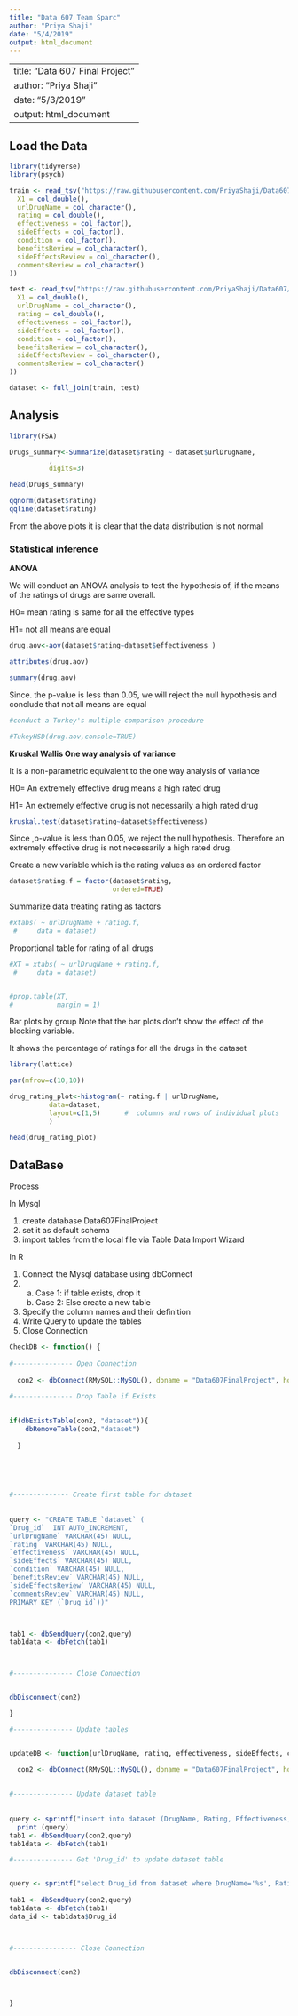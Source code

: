 ```yaml
---
title: "Data 607 Team Sparc"
author: "Priya Shaji"
date: "5/4/2019"
output: html_document
---
```



---
title: "Data 607 Final Project"
author: "Priya Shaji"
date: "5/3/2019"
output: html_document
---

## Load the Data

```r
library(tidyverse)
library(psych)
```



```r

train <- read_tsv("https://raw.githubusercontent.com/PriyaShaji/Data607/master/Final%20Project/drugLibTrain_raw.tsv", col_names = TRUE, cols(
  X1 = col_double(),
  urlDrugName = col_character(),
  rating = col_double(),
  effectiveness = col_factor(),
  sideEffects = col_factor(),
  condition = col_factor(),
  benefitsReview = col_character(),
  sideEffectsReview = col_character(),
  commentsReview = col_character()
))

test <- read_tsv("https://raw.githubusercontent.com/PriyaShaji/Data607/master/Final%20Project/drugLibTest_raw.tsv", col_names = TRUE, cols(
  X1 = col_double(),
  urlDrugName = col_character(),
  rating = col_double(),
  effectiveness = col_factor(),
  sideEffects = col_factor(),
  condition = col_factor(),
  benefitsReview = col_character(),
  sideEffectsReview = col_character(),
  commentsReview = col_character()
))

dataset <- full_join(train, test)

```

## Analysis{.tabset}


```r
library(FSA)

Drugs_summary<-Summarize(dataset$rating ~ dataset$urlDrugName,
          , 
          digits=3)

head(Drugs_summary)
```



```r
qqnorm(dataset$rating)
qqline(dataset$rating)
```


From the above plots it is clear that the data distribution is not normal


### Statistical inference



<strong> ANOVA </strong> 

We will conduct an ANOVA analysis to test the hypothesis of, if the means of the ratings of drugs are same overall.


H0= mean rating is same for all the effective types

H1= not all means are equal


```r
drug.aov<-aov(dataset$rating~dataset$effectiveness )
```

```r
attributes(drug.aov)

summary(drug.aov)

```

Since. the p-value is less than 0.05,  we will reject the null hypothesis and conclude that not all means are equal




```r
#conduct a Turkey's multiple comparison procedure

#TukeyHSD(drug.aov,console=TRUE)
```


<strong>Kruskal Wallis One way analysis of variance</strong>

It is a non-parametric equivalent to the one way analysis of variance


H0= An extremely effective drug means a high rated drug

H1= An extremely effective drug is not necessarily a high rated drug

```r
kruskal.test(dataset$rating~dataset$effectiveness)
```


Since ,p-value is less than 0.05, we reject the null hypothesis.
Therefore an extremely effective drug is not necessarily a high rated drug.


Create a new variable which is the rating values as an ordered factor

```r
 

dataset$rating.f = factor(dataset$rating,
                          ordered=TRUE)

```


Summarize data treating rating  as factors

```r
#xtabs( ~ urlDrugName + rating.f,
 #     data = dataset)
```


Proportional table for rating of all drugs 

```r
#XT = xtabs( ~ urlDrugName + rating.f,
 #     data = dataset)


#prop.table(XT, 
#           margin = 1)
```



Bar plots by group
Note that the bar plots don’t show the effect of the blocking variable.

It shows the percentage of ratings for all the drugs in the dataset

```r
library(lattice)

par(mfrow=c(10,10))

drug_rating_plot<-histogram(~ rating.f | urlDrugName,
          data=dataset,
          layout=c(1,5)      #  columns and rows of individual plots
          )

head(drug_rating_plot)
```



## DataBase

Process

In Mysql

1) create database Data607FinalProject
2) set it as default schema
3) import tables from the local file via Table Data Import Wizard

In R

1) Connect the Mysql database using dbConnect
2) a) Case 1: if table exists, drop it
   b) Case 2: Else create a new table

3) Specify the column names and their definition
4) Write Query to update the tables
5) Close Connection





```r

CheckDB <- function() {
  
#--------------- Open Connection 
  
  con2 <- dbConnect(RMySQL::MySQL(), dbname = "Data607FinalProject", host="localhost", user="root",password= "Sparc@DATA_607")

#--------------- Drop Table if Exists 
  
  
if(dbExistsTable(con2, "dataset")){
    dbRemoveTable(con2,"dataset")
  
  }
 

  
  
  
#-------------- Create first table for dataset
  
  
query <- "CREATE TABLE `dataset` (  
`Drug_id`  INT AUTO_INCREMENT,
`urlDrugName` VARCHAR(45) NULL,
`rating` VARCHAR(45) NULL,
`effectiveness` VARCHAR(45) NULL, 
`sideEffects` VARCHAR(45) NULL, 
`condition` VARCHAR(45) NULL,
`benefitsReview` VARCHAR(45) NULL,
`sideEffectsReview` VARCHAR(45) NULL,
`commentsReview` VARCHAR(45) NULL,
PRIMARY KEY (`Drug_id`))"



tab1 <- dbSendQuery(con2,query)
tab1data <- dbFetch(tab1)



#--------------- Close Connection


dbDisconnect(con2)

}

#--------------- Update tables


updateDB <- function(urlDrugName, rating, effectiveness, sideEffects, condition, benefitsReview, sideEffectsReview, commentsReview){

  con2 <- dbConnect(RMySQL::MySQL(), dbname = "Data607FinalProject", host="localhost", user="root",password= "Sparc@DATA_607")
  
 
#--------------- Update dataset table 
  
  
query <- sprintf("insert into dataset (DrugName, Rating, Effectiveness, SideEffects, Condition, BenefitsReview, SideEffectsReview, CommentsReview) values('%s','%s','%s','%s','%s','%s','%s','%s')",urlDrugName, rating, effectiveness, sideEffects, condition, benefitsReview, sideEffectsReview, commentsReview)
  print (query)
tab1 <- dbSendQuery(con2,query)
tab1data <- dbFetch(tab1)

#--------------- Get 'Drug_id' to update dataset table


query <- sprintf("select Drug_id from dataset where DrugName='%s', Rating='%s', Effectiveness='%s', SideEffects='%s', Condition='%s', BenefitsReview='%s', SideEffectsReview='%s', CommentsReview='%s' limit 1",urlDrugName, rating, effectiveness, sideEffects, condition, benefitsReview, sideEffectsReview, commentsReview)
  
tab1 <- dbSendQuery(con2,query)
tab1data <- dbFetch(tab1)
data_id <- tab1data$Drug_id



#---------------- Close Connection


dbDisconnect(con2)



}







```










